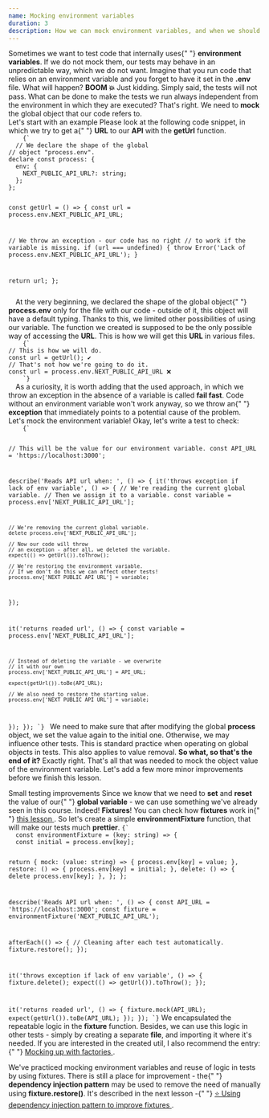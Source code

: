 ```yaml
---
name: Mocking environment variables
duration: 3
description: How we can mock environment variables, and when we should do this? Let's build a small test fixture to mock any env variable.
---
```


<Prelude>
  <M>
    Sometimes we want to test code that internally uses{" "}
    <B>environment variables</B>. If we do not mock them, our tests may behave
    in an unpredictable way, which we do not want.
  </M>
  <M>
    Imagine that you run code that relies on an environment variable and you
    forget to have it set in the <B>.env</B> file. What will happen?
  </M>
  <M>
    <B>BOOM 💥</B>
  </M>
  <M>
    Just kidding. Simply said, the tests will not pass. What can be done to make
    the tests we run always independent from the environment in which they are
    executed?
  </M>
  <M>
    That's right. We need to <B>mock</B> the global object that our code refers
    to.
  </M>
</Prelude>

<Section>
  <XL>Let's start with an example</XL>
  <M>
    Please look at the following code snippet, in which we try to get a{" "}
    <B>URL</B> to our <B>API</B> with the <B>getUrl</B> function.
  </M>
  <Code mode="static" lang="ts">
    {`
  // We declare the shape of the global 
// object "process.env".
declare const process: {
  env: {
    NEXT_PUBLIC_API_URL?: string;
  };
};
 
const getUrl = () => {
  const url = process.env.NEXT_PUBLIC_API_URL;
 
  // We throw an exception - our code has no right 
  // to work if the variable is missing.
  if (url === undefined) {
    throw Error('Lack of process.env.NEXT_PUBLIC_API_URL');
  }
 
  return url;
};
 
  </Code>
  <M>
    At the very beginning, we declared the shape of the global object{" "}
    <B>process.env</B> only for the file with our code - outside of it, this
    object will have a default typing. Thanks to this, we limited other
    possibilities of using our variable. The function we created is supposed to
    be the only possible way of accessing the <B>URL</B>.
  </M>
  <M>
    This is how we will get this <B>URL</B> in various files.
  </M>
  <Code mode="static" lang="ts">
    {`
// This is how we will do.
const url = getUrl(); ✔️
// That's not how we're going to do it.
const url = process.env.NEXT_PUBLIC_API_URL ❌
    `}
  </Code>
  <M>
    As a curiosity, it is worth adding that the used approach, in which we throw
    an exception in the absence of a variable is called <B>fail fast</B>. Code
    without an environment variable won't work anyway, so we throw an{" "}
    <B>exception</B> that immediately points to a potential cause of the
    problem.
  </M>
</Section>

<Section>
  <XL>Let's mock the environment variable!</XL>
  <M>Okay, let's write a test to check:</M>
  <List items="exception throw if there is no variable,variable return if exists" />
  <Code mode="static" lang="ts">
    {`
    
// This will be the value for our environment variable.
const API_URL = 'https://localhost:3000';
 
describe('Reads API url when: ', () => {
  it('throws exception if lack of env variable', () => {
    // We're reading the current global variable.
    // Then we assign it to a variable.
    const variable = process.env['NEXT_PUBLIC_API_URL'];
 
    // We're removing the current global variable.
    delete process.env['NEXT_PUBLIC_API_URL'];
 
    // Now our code will throw 
    // an exception - after all, we deleted the variable.
    expect(() => getUrl()).toThrow();
 
    // We're restoring the environment variable. 
    // If we don't do this we can affect other tests!
    process.env['NEXT_PUBLIC_API_URL'] = variable;
  });
 
  it('returns readed url', () => {
    const variable = process.env['NEXT_PUBLIC_API_URL'];
 
    // Instead of deleting the variable - we overwrite 
    // it with our own
    process.env['NEXT_PUBLIC_API_URL'] = API_URL;
 
    expect(getUrl()).toBe(API_URL);
    
    // We also need to restore the starting value.
    process.env['NEXT_PUBLIC_API_URL'] = variable;
  });
});
    `}
  </Code>
  <M>
    We need to make sure that after modifying the global <B>process</B> object,
    we set the value again to the initial one. Otherwise, we may influence other
    tests. This is standard practice when operating on global objects in tests.
    This also applies to value removal.
  </M>
  <M>
    <B>So what, so that's the end of it?</B>
  </M>
  <M>
    Exactly right. That's all that was needed to mock the object value of the
    environment variable. Let's add a few more minor improvements before we
    finish this lesson.
  </M>
</Section>

<Section>
  <XL>Small testing improvements</XL>
  <M>
    Since we know that we need to <B>set</B> and <B>reset</B> the value of our{" "}
    <B>global variable</B> - we can use something we've already seen in this
    course. Indeed! <B>Fixtures</B>!
  </M>
  <Hint hasBg>
    You can check how <B>fixtures</B> work in{" "}
    <A
      outside
      href="/courses/react-testing-spellbook/mastering-unit-testing/creating-testing-fixtures/"
    >
      this lesson
    </A>
    .
  </Hint>
  <M>
    So let's create a simple <B>environmentFixture</B> function, that will make
    our tests much <B>prettier</B>.
  </M>
  <Code
    mode="static"
    lang="ts"
    description="Oh gosh, how nice and clean it is..."
    added={[
      [1, 15],
      [19, 19],
      [21, 24],
    ]}
    changed={[
      [18, 18],
      [27, 27],
      [32, 32],
    ]}
  >{`
  const environmentFixture = (key: string) => {
  const initial = process.env[key];
 
  return {
    mock: (value: string) => {
      process.env[key] = value;
    },
    restore: () => {
      process.env[key] = initial;
    },
    delete: () => {
      delete process.env[key];
    },
  };
};
 
describe('Reads API url when: ', () => {
  const API_URL = 'https://localhost:3000';
  const fixture = environmentFixture('NEXT_PUBLIC_API_URL');
 
  afterEach(() => {
    // Cleaning after each test automatically.
    fixture.restore();
  });
 
  it('throws exception if lack of env variable', () => {
    fixture.delete();
    expect(() => getUrl()).toThrow();
  });
 
  it('returns readed url', () => {
    fixture.mock(API_URL);
    expect(getUrl()).toBe(API_URL);
  });
});
`}</Code>
  <M>
    We encapsulated the repeatable logic in the <B>fixture</B> function.
    Besides, we can use this logic in other tests - simply by creating a
    separate <B>file</B>, and importing it where it's needed.
  </M>
  <Hint hasBg>
    If you are interested in the created util, I also recommend the entry:{" "}
    <A outside href="/articles/testing/mocking-up-with-factories/">
      Mocking up with factories
    </A>
    .
  </Hint>
</Section>

<Summary>
  <M>
    We've practiced mocking environment variables and reuse of logic in tests by
    using fixtures. There is still a place for improvement - the{" "}
    <B>dependency injection pattern</B> may be used to remove the need of
    manually using <B>fixture.restore()</B>. It's described in the next lesson -{" "}
    <A href="/courses/react-testing-spellbook/mastering-unit-testing/using-dependency-injection-pattern-to-improve-fixtures/">
      ⭐ Using dependency injection pattern to improve fixtures
    </A>
    .
  </M>
</Summary>
